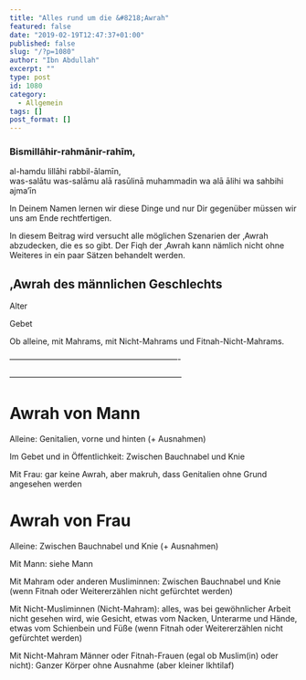 ```yaml
---
title: "Alles rund um die &#8218;Awrah"
featured: false
date: "2019-02-19T12:47:37+01:00"
published: false
slug: "/?p=1080"
author: "Ibn Abdullah"
excerpt: ""
type: post
id: 1080
category:
  - Allgemein
tags: []
post_format: []
---
```


### Bismillāhir-rahmānir-rahīm,

al-hamdu lillāhi rabbil-ālamīn,  
was-salātu was-salāmu alā rasūlinā muhammadin wa alā ālihi wa sahbihi ajma’īn

In Deinem Namen lernen wir diese Dinge und nur Dir gegenüber müssen wir uns am Ende rechtfertigen.

In diesem Beitrag wird versucht alle möglichen Szenarien der ‚Awrah abzudecken, die es so gibt. Der Fiqh der ‚Awrah kann nämlich nicht ohne Weiteres in ein paar Sätzen behandelt werden.

## ‚Awrah des männlichen Geschlechts

Alter

Gebet

Ob alleine, mit Mahrams, mit Nicht-Mahrams und Fitnah-Nicht-Mahrams.

—————————————————————-

—————————————————————–

# Awrah von Mann

Alleine: Genitalien, vorne und hinten (+ Ausnahmen)

Im Gebet und in Öffentlichkeit: Zwischen Bauchnabel und Knie

Mit Frau: gar keine Awrah, aber makruh, dass Genitalien ohne Grund angesehen werden

# Awrah von Frau

Alleine: Zwischen Bauchnabel und Knie (+ Ausnahmen)

Mit Mann: siehe Mann

Mit Mahram oder anderen Musliminnen: Zwischen Bauchnabel und Knie (wenn Fitnah oder Weitererzählen nicht gefürchtet werden)

Mit Nicht-Musliminnen (Nicht-Mahram): alles, was bei gewöhnlicher Arbeit nicht gesehen wird, wie Gesicht, etwas vom Nacken, Unterarme und Hände, etwas vom Schienbein und Füße (wenn Fitnah oder Weitererzählen nicht gefürchtet werden)

Mit Nicht-Mahram Männer oder Fitnah-Frauen (egal ob Muslim(in) oder nicht): Ganzer Körper ohne Ausnahme (aber kleiner Ikhtilaf)
